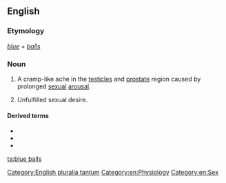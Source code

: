 {{also|blue-balls}}
==English==

===Etymology===
''[[blue]]'' + ''[[ball|balls]]''

===Noun===
{{wikipedia}}
{{en-plural noun}}

# {{lb|en|slang}} A cramp-like ache in the [[testicle]]s and [[prostate]] region caused by prolonged [[sexual]] [[arousal]].
# {{lb|en|slang|figuratively}} Unfulfilled sexual desire.

====Derived terms====
* {{l|en|blue-ball}}
* {{l|en|blue-baller}}
* {{l|en|blue vulva}}

[[Category:English pluralia tantum]]
[[Category:en:Physiology]]
[[Category:en:Sex]]

[[ta:blue balls]]